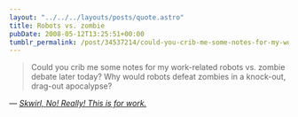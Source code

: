 ```yaml
---
layout: "../../../layouts/posts/quote.astro"
title: Robots vs. zombie
pubDate: 2008-05-12T13:25:51+00:00
tumblr_permalink: /post/34537214/could-you-crib-me-some-notes-for-my-work-related
---
```


> Could you crib me some notes for my work-related robots vs. zombie debate later today? Why would robots defeat zombies in a knock-out, drag-out apocalypse?

— <cite>[Skwirl, _No! Really! This is for work._](https://ask.metafilter.com/91159/No-Really-This-is-for-work)</cite>
